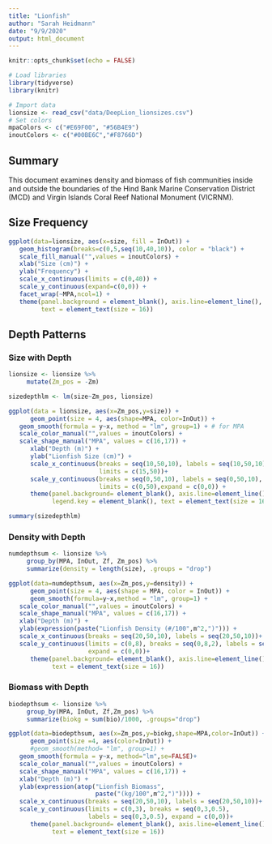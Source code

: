 ```yaml
---
title: "Lionfish"
author: "Sarah Heidmann"
date: "9/9/2020"
output: html_document
---
```


```r
knitr::opts_chunk$set(echo = FALSE)

```
```r
# Load libraries
library(tidyverse)
library(knitr)
```
```r
# Import data
lionsize <- read_csv("data/DeepLion_lionsizes.csv")
# Set colors
mpaColors <- c("#E69F00", "#56B4E9")
inoutColors <- c("#00BE6C","#F8766D")
```

## Summary

This document examines density and biomass of fish communities inside and outside the boundaries of the Hind Bank Marine Conservation District (MCD) and Virgin Islands Coral Reef National Monument (VICRNM).

## Size Frequency

```r
ggplot(data=lionsize, aes(x=size, fill = InOut)) +
   geom_histogram(breaks=c(0,5,seq(10,40,10)), color = "black") +
   scale_fill_manual("",values = inoutColors) +
   xlab("Size (cm)") +
   ylab("Frequency") +
   scale_x_continuous(limits = c(0,40)) +
   scale_y_continuous(expand=c(0,0)) +
   facet_wrap(~MPA,ncol=1) +
   theme(panel.background = element_blank(), axis.line=element_line(),
         text = element_text(size = 16))
```

## Depth Patterns

### Size with Depth
```r
lionsize <- lionsize %>% 
     mutate(Zm_pos = -Zm)

sizedepthlm <- lm(size~Zm_pos, lionsize)

ggplot(data = lionsize, aes(x=Zm_pos,y=size)) +
      geom_point(size = 4, aes(shape=MPA, color=InOut)) +
   geom_smooth(formula = y~x, method = "lm", group=1) + # for MPA
   scale_color_manual("",values = inoutColors) +
   scale_shape_manual("MPA", values = c(16,17)) +
      xlab("Depth (m)") +
      ylab("Lionfish Size (cm)") +
      scale_x_continuous(breaks = seq(10,50,10), labels = seq(10,50,10),
                         limits = c(15,50))+
      scale_y_continuous(breaks = seq(0,50,10), labels = seq(0,50,10),
                         limits = c(0,50),expand = c(0,0)) +
      theme(panel.background= element_blank(), axis.line=element_line(),
            legend.key = element_blank(), text = element_text(size = 16))

summary(sizedepthlm)
```

### Density with Depth

```r
numdepthsum <- lionsize %>% 
     group_by(MPA, InOut, Zf, Zm_pos) %>%
     summarize(density = length(size), .groups = "drop")

ggplot(data=numdepthsum, aes(x=Zm_pos,y=density)) +
      geom_point(size = 4, aes(shape = MPA, color = InOut)) +
      geom_smooth(formula=y~x,method = "lm", group=1) +
   scale_color_manual("",values = inoutColors) +
   scale_shape_manual("MPA", values = c(16,17)) +
   xlab("Depth (m)") +
   ylab(expression(paste("Lionfish Density (#/100",m^2,")"))) +
   scale_x_continuous(breaks = seq(20,50,10), labels = seq(20,50,10))+
   scale_y_continuous(limits = c(0,8), breaks = seq(0,8,2), labels = seq(0,8,2),
                      expand = c(0,0))+
      theme(panel.background= element_blank(), axis.line=element_line(), 
            text = element_text(size = 16))
```

### Biomass with Depth
```r
biodepthsum <- lionsize %>%
     group_by(MPA, InOut, Zf,Zm_pos) %>%
     summarize(biokg = sum(bio)/1000, .groups="drop")

ggplot(data=biodepthsum, aes(x=Zm_pos,y=biokg,shape=MPA,color=InOut)) +
      geom_point(size =4, aes(color=InOut)) +
      #geom_smooth(method= "lm", group=1) +
   geom_smooth(formula = y~x, method="lm",se=FALSE)+
   scale_color_manual("",values = inoutColors) +
   scale_shape_manual("MPA", values = c(16,17)) +
   xlab("Depth (m)") +
   ylab(expression(atop("Lionfish Biomass", 
                        paste("(kg/100",m^2,")")))) +
   scale_x_continuous(breaks = seq(20,50,10), labels = seq(20,50,10))+
   scale_y_continuous(limits = c(0,3), breaks = seq(0,3,0.5),
                      labels = seq(0,3,0.5), expand = c(0,0))+
      theme(panel.background= element_blank(), axis.line=element_line(), 
            text = element_text(size = 16))
```

